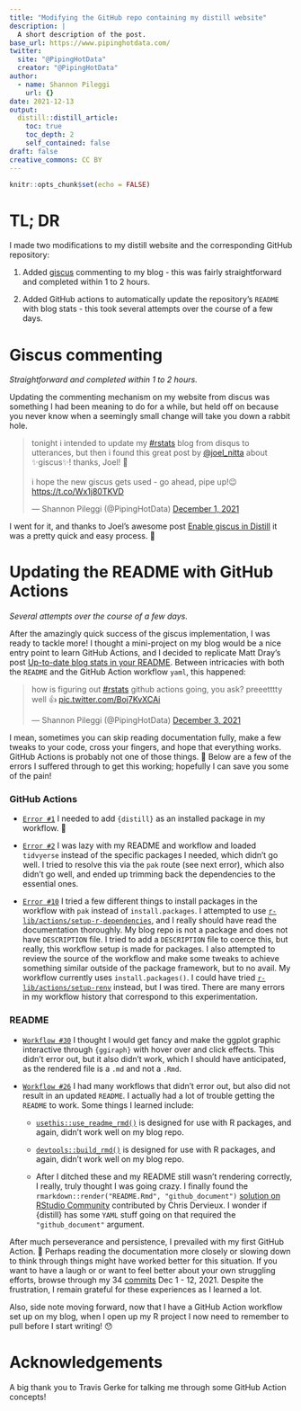 ```yaml
---
title: "Modifying the GitHub repo containing my distill website"
description: |
  A short description of the post.
base_url: https://www.pipinghotdata.com/
twitter:
  site: "@PipingHotData"
  creator: "@PipingHotData"
author:
  - name: Shannon Pileggi
    url: {}
date: 2021-12-13
output:
  distill::distill_article:
    toc: true
    toc_depth: 2
    self_contained: false
draft: false
creative_commons: CC BY
---
```


```r
knitr::opts_chunk$set(echo = FALSE)
```

# TL; DR

I made two modifications to my distill website and the corresponding GitHub repository:

1.  Added [giscus](https://giscus.app/) commenting to my blog - this was fairly straightforward and completed within 1 to 2 hours.

2.  Added GitHub actions to automatically update the repository's `README` with blog stats - this took several attempts over the course of a few days.

# Giscus commenting

*Straightforward and completed within 1 to 2 hours.*

Updating the commenting mechanism on my website from discus was something I had been meaning to do for a while, but held off on because you never know when a seemingly small change will take you down a rabbit hole.

<blockquote class="twitter-tweet">

<p lang="en" dir="ltr">

tonight i intended to update my <a href="https://twitter.com/hashtag/rstats?src=hash&amp;ref_src=twsrc%5Etfw">#rstats</a> blog from disqus to utterances, but then i found this great post by <a href="https://twitter.com/joel_nitta?ref_src=twsrc%5Etfw">@joel_nitta</a> about ✨giscus✨! thanks, Joel! 👏<br><br>i hope the new giscus gets used - go ahead, pipe up!😉<a href="https://t.co/Wx1j80TKVD">https://t.co/Wx1j80TKVD</a>

</p>

--- Shannon Pileggi (@PipingHotData) <a href="https://twitter.com/PipingHotData/status/1465878389852676107?ref_src=twsrc%5Etfw">December 1, 2021</a>

</blockquote>

```{=html}
<script async src="https://platform.twitter.com/widgets.js" charset="utf-8"></script>
```
I went for it, and thanks to Joel's awesome post [Enable giscus in Distill](https://www.joelnitta.com/posts/2021-11-24_using-giscus/){target="_blank_"} it was a pretty quick and easy process. 🙌

# Updating the README with GitHub Actions

*Several attempts over the course of a few days.*

After the amazingly quick success of the giscus implementation, I was ready to tackle more! I thought a mini-project on my blog would be a nice entry point to learn GitHub Actions, and I decided to replicate Matt Dray's post [Up-to-date blog stats in your README](https://www.rostrum.blog/2021/04/14/gha-readme/){target="_blank_"}. Between intricacies with both the `README` and the GitHub Action workflow `yaml`, this happened:

<blockquote class="twitter-tweet">

<p lang="en" dir="ltr">

how is figuring out <a href="https://twitter.com/hashtag/rstats?src=hash&amp;ref_src=twsrc%5Etfw">#rstats</a> github actions going, you ask? preeetttty well 👍 <a href="https://t.co/Boj7KvXCAi">pic.twitter.com/Boj7KvXCAi</a>

</p>

--- Shannon Pileggi (@PipingHotData) <a href="https://twitter.com/PipingHotData/status/1466822863286063115?ref_src=twsrc%5Etfw">December 3, 2021</a>

</blockquote>

```{=html}
<script async src="https://platform.twitter.com/widgets.js" charset="utf-8"></script>
```
I mean, sometimes you can skip reading documentation fully, make a few tweaks to your code, cross your fingers, and hope that everything works. GitHub Actions is probably not one of those things. 😬 Below are a few of the errors I suffered through to get this working; hopefully I can save you some of the pain!

### GitHub Actions

-   [`Error #1`](https://github.com/shannonpileggi/pipinghotdata_distill/runs/4391092220?check_suite_focus=true){target="_blank_"} I needed to add `{distill}` as an installed package in my workflow. 🤷

-   [`Error #2`](https://github.com/shannonpileggi/pipinghotdata_distill/runs/4404442737?check_suite_focus=true){target="_blank_"} I was lazy with my README and workflow and loaded `tidvyerse` instead of the specific packages I needed, which didn't go well. I tried to resolve this via the `pak` route (see next error), which also didn't go well, and ended up trimming back the dependencies to the essential ones.

-   [`Error #10`](https://github.com/shannonpileggi/pipinghotdata_distill/runs/4410903654?check_suite_focus=true){target="_blank_"} I tried a few different things to install packages in the workflow with `pak` instead of `install.packages`. I attempted to use [`r-lib/actions/setup-r-dependencies`](https://github.com/r-lib/actions/tree/master/setup-r-dependencies){target="_blank_"}, and I really should have read the documentation thoroughly. My blog repo is not a package and does not have `DESCRIPTION` file. I tried to add a `DESCRIPTION` file to coerce this, but really, this workflow setup is made for packages. I also attempted to review the source of the workflow and make some tweaks to achieve something similar outside of the package framework, but to no avail. My workflow currently uses `install.packages()`. I could have tried [`r-lib/actions/setup-renv`](https://github.com/r-lib/actions/tree/master/setup-renv){target="_blank_"} instead, but I was tired. There are many errors in my workflow history that correspond to this experimentation.

### README

-   [`Workflow #30`](https://github.com/shannonpileggi/pipinghotdata_distill/runs/4499533757?check_suite_focus=true){target="_blank_"} I thought I would get fancy and make the ggplot graphic interactive through `{ggiraph}` with hover over and click effects. This didn't error out, but it also didn't work, which I should have anticipated, as the rendered file is a `.md` and not a `.Rmd`.

-   [`Workflow #26`](https://github.com/shannonpileggi/pipinghotdata_distill/actions/runs/1562057755){target="_blank_"} I had many workflows that didn't error out, but also did not result in an updated `README`. I actually had a lot of trouble getting the `README` to work. Some things I learned include:

    -   [`usethis::use_readme_rmd()`](https://usethis.r-lib.org/reference/use_readme_rmd.html){target="*blank*"} is designed for use with R packages, and again, didn't work well on my blog repo.

    -   [`devtools::build_rmd()`](https://usethis.r-lib.org/reference/use_readme_rmd.html){target="*blank*"} is designed for use with R packages, and again, didn't work well on my blog repo.

    -   After I ditched these and my README still wasn't rendering correctly, I really, truly thought I was going crazy. I finally found the `rmarkdown::render("README.Rmd", "github_document")` [solution on RStudio Community](https://community.rstudio.com/t/readme-rmd-in-a-bookdown-repo/93191/7?u=shannon.pileggi){target="_blank_"} contributed by Chris Dervieux. I wonder if {distill} has some `YAML` stuff going on that required the `"github_document"` argument.


After much perseverance and persistence, I prevailed with my first GitHub Action. 💪 Perhaps reading the documentation more closely or slowing down to think through things might have worked better for this situation. If you want to have a laugh or or want to feel better about your own struggling efforts, browse through my 34 [commits](https://github.com/shannonpileggi/pipinghotdata_distill/commits/master){target="_blank"} Dec 1 - 12, 2021. Despite the frustration, I remain grateful for these experiences as I learned a lot.

Also, side note moving forward, now that I have a GitHub Action workflow set up on my blog, when I open up my R project I now need to remember to pull before I start writing! 😯

# Acknowledgements

A big thank you to Travis Gerke for talking me through some GitHub Action concepts!